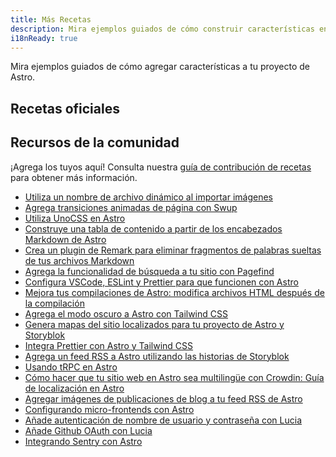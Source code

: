 ```yaml
---
title: Más Recetas
description: Mira ejemplos guiados de cómo construir características en Astro.
i18nReady: true
---
```



Mira ejemplos guiados de cómo agregar características a tu proyecto de Astro.


## Recetas oficiales

<RecipesNav />

## Recursos de la comunidad

¡Agrega los tuyos aquí! Consulta nuestra [guía de contribución de recetas](https://github.com/withastro/docs/blob/main/contributor-guides/submitting-a-recipe.md) para obtener más información.

- [Utiliza un nombre de archivo dinámico al importar imágenes](https://vaihe.com/blog/astro/astro-dynamic-image-prop/)
- [Agrega transiciones animadas de página con Swup](https://navillus.dev/blog/astro-plus-swup)
- [Utiliza UnoCSS en Astro](https://www.elian.codes/blog/23-02-11-implementing-unocss-in-astro/)
- [Construye una tabla de contenido a partir de los encabezados Markdown de Astro](https://kld.dev/building-table-of-contents/)
- [Crea un plugin de Remark para eliminar fragmentos de palabras sueltas de tus archivos Markdown](https://eatmon.co/blog/remove-runts-markdown/)
- [Agrega la funcionalidad de búsqueda a tu sitio con Pagefind](https://blog.otterlord.dev/post/astro-search/)
- [Configura VSCode, ESLint y Prettier para que funcionen con Astro](https://patheticgeek.dev/blog/astro-prettier-eslint-vscode)
- [Mejora tus compilaciones de Astro: modifica archivos HTML después de la compilación](https://straffesites.com/en/blog/optimize-astro-html-post-build)
- [Agrega el modo oscuro a Astro con Tailwind CSS](https://www.kevinzunigacuellar.com/blog/dark-mode-in-astro/)
- [Genera mapas del sitio localizados para tu proyecto de Astro y Storyblok](https://straffesites.com/en/blog/localized-sitemap-astro-storyblok)
- [Integra Prettier con Astro y Tailwind CSS](https://straffesites.com/en/blog/integrate-prettier-astro-tailwindcss)
- [Agrega un feed RSS a Astro utilizando las historias de Storyblok](https://straffesites.com/en/blog/rss-feed-astro-storyblok)
- [Usando tRPC en Astro](https://www.thomasledoux.be/blog/using-trpc-astro-islands-react)
- [Cómo hacer que tu sitio web en Astro sea multilingüe con Crowdin: Guía de localización en Astro](https://crowdin.com/blog/2023/06/21/astro-localization-and-i18n)
- [Agregar imágenes de publicaciones de blog a tu feed RSS de Astro](https://webreaper.dev/posts/astro-rss-feed-blog-post-images/)
- [Configurando micro-frontends con Astro](https://medium.com/@sergio.a.soria/setting-up-micro-frontends-with-astro-and-ecma-script-modules-137340d2c520)
- [Añade autenticación de nombre de usuario y contraseña con Lucia](https://lucia-auth.com/guidebook/sign-in-with-username-and-password/astro)
- [Añade Github OAuth con Lucia](https://lucia-auth.com/guidebook/github-oauth/astro)
- [Integrando Sentry con Astro](https://akashrajpurohit.com/blog/seamless-error-tracking-integrating-sentry-with-astro/)
